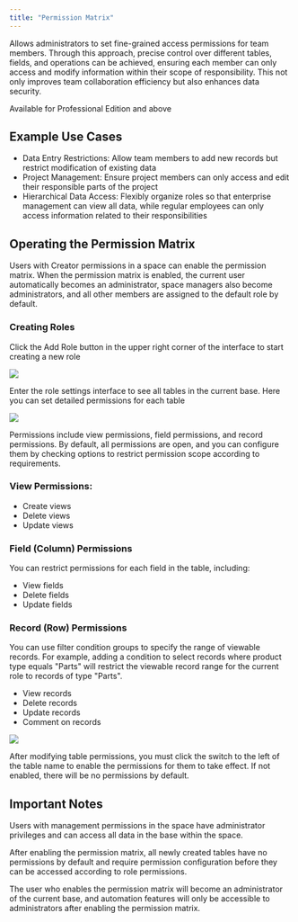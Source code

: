 ```yaml
---
title: "Permission Matrix"
---
```


Allows administrators to set fine-grained access permissions for team members. Through this approach, precise control over different tables, fields, and operations can be achieved, ensuring each member can only access and modify information within their scope of responsibility. This not only improves team collaboration efficiency but also enhances data security.

<Tip>Available for Professional Edition and above</Tip>

## Example Use Cases

* Data Entry Restrictions: Allow team members to add new records but restrict modification of existing data
* Project Management: Ensure project members can only access and edit their responsible parts of the project
* Hierarchical Data Access: Flexibly organize roles so that enterprise management can view all data, while regular employees can only access information related to their responsibilities

## Operating the Permission Matrix

Users with Creator permissions in a space can enable the permission matrix. When the permission matrix is enabled, the current user automatically becomes an administrator, space managers also become administrators, and all other members are assigned to the default role by default.

### Creating Roles

Click the Add Role button in the upper right corner of the interface to start creating a new role

![](/images/ji-ben-gong-neng/b90d9d992547d624.png)

Enter the role settings interface to see all tables in the current base. Here you can set detailed permissions for each table

![](/images/ji-ben-gong-neng/b002dc35dd24fd78.png)

Permissions include view permissions, field permissions, and record permissions. By default, all permissions are open, and you can configure them by checking options to restrict permission scope according to requirements.

### View Permissions:

* Create views
* Delete views
* Update views

### Field (Column) Permissions

You can restrict permissions for each field in the table, including:

* View fields
* Delete fields
* Update fields

### Record (Row) Permissions

You can use filter condition groups to specify the range of viewable records. For example, adding a condition to select records where product type equals "Parts" will restrict the viewable record range for the current role to records of type "Parts".

* View records
* Delete records
* Update records
* Comment on records

![](/images/ji-ben-gong-neng/558ba44e472b0f56.png)

After modifying table permissions, you must click the switch to the left of the table name to enable the permissions for them to take effect. If not enabled, there will be no permissions by default.

## Important Notes

Users with management permissions in the space have administrator privileges and can access all data in the base within the space.

After enabling the permission matrix, all newly created tables have no permissions by default and require permission configuration before they can be accessed according to role permissions.

The user who enables the permission matrix will become an administrator of the current base, and automation features will only be accessible to administrators after enabling the permission matrix.


